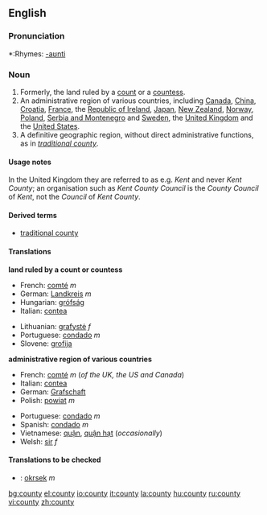 {{wikipedia}}
==English==

===Pronunciation===
*:Rhymes: [[Rhymes:English:-aʊnti|-aʊnti]]

===Noun===
{{en-noun-reg-y|count|y}}

# Formerly, the land ruled by a [[count]] or a [[countess]].
# An administrative region of various countries, including [[Canada]], [[China]], [[Croatia]], [[France]], the [[Republic of Ireland]], [[Japan]], [[New Zealand]], [[Norway]], [[Poland]], [[Serbia and Montenegro]] and [[Sweden]], the [[United Kingdom]] and the [[United States]].
# A definitive geographic region, without direct administrative functions, as in ''[[traditional county]]''.

====Usage notes====
In the United Kingdom they are referred to as e.g. ''Kent'' and never ''Kent County''; an organisation such as ''Kent County Council'' is the ''County Council'' of ''Kent'', not the ''Council'' of ''Kent County''.

====Derived terms====
*[[traditional county]]

====Translations====
'''land ruled by a count or countess'''
{{top}}
*French: [[comté]] ''m''
*German: [[Landkreis]] ''m''
*Hungarian: [[grófság]]
*Italian: [[contea]] {{f}}
{{mid}}
*Lithuanian: [[grafystė]] ''f''
*Portuguese: [[condado]] ''m''
*Slovene: [[grofija]] {{f}}
{{bottom}}

'''administrative region of various countries'''
{{top}}
*French: [[comté]] ''m'' (''of the UK, the US and Canada'')
*Italian: [[contea]] {{f}}
*German: [[Grafschaft]]
*Polish: [[powiat]] ''m''
{{mid}}
*Portuguese: [[condado]] ''m''
*Spanish: [[condado]] ''m''
*Vietnamese: [[quận]], [[quận hạt]] (''occasionally'')
*Welsh: [[sir#Welsh|sir]] ''f''
{{bottom}}

====Translations to be checked====
{{checktrans}}
*{{ttbc|Czech}}: [[okrsek]] ''m''

[[bg:county]]
[[el:county]]
[[io:county]]
[[it:county]]
[[la:county]]
[[hu:county]]
[[ru:county]]
[[vi:county]]
[[zh:county]]